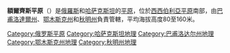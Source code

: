 {{coord|53|30|N|75|15|E|display = title}}
'''額爾齊斯平原'''（{{lang-ru|Прииртышская равнина}}）是[[俄羅斯|俄羅斯]]和[[哈萨克斯坦|哈萨克斯坦]]的[[平原|平原]]，位於[[西西伯利亞平原|西西伯利亞平原]]南部，由[[巴甫洛達爾州|巴甫洛達爾州]]、[[鄂木斯克州|鄂木斯克州]]和[[秋明州|秋明州]]負責管轄，平均海拔高度80至160米。

{{Russia-geo-stub}}
[[Category:俄罗斯平原|Category:俄罗斯平原]]
[[Category:哈萨克斯坦地理|Category:哈萨克斯坦地理]]
[[Category:巴甫洛达尔州地理|Category:巴甫洛达尔州地理]]
[[Category:鄂木斯克州地理|Category:鄂木斯克州地理]]
[[Category:秋明州地理|Category:秋明州地理]]